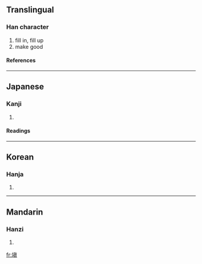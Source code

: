 {{see|填}}

==Translingual==
===Han character===
{{Han char|rn=32|rad=土|as=10|sn=13|four=|canj=土心月金 (GPBC)}}
# fill in, fill up
# make good
====References====
{{Han ref|kx=0236.150|dkj=05355|dj=0474.070|hdz=10473.111|uh=5861|ud=22625}}
----
==Japanese==
===Kanji===
{{ja-kanji|grade=|rs=土10}}
# {{defn|Japanese}} 
====Readings====
{{ja-readings|on=[[てん]] (ten), [[ちん]] (chin)|kun=[[ふさぐ]] (fusagu), [[うずめる]] (uzumeru)}}
----
==Korean==
===Hanja===
{{ko-hanja|hangeul=[[전]], [[진]]|rv=jeon, jin|mr=chŏn, chin}}
# {{defn|Korean}}
----
==Mandarin==
===Hanzi===
{{cmn-hanzi|pin=[[tián]] ([[tian2]])|wg=t'ien<sup>2</sup>}}
# {{defn|Mandarin}}

[[fr:塡]]